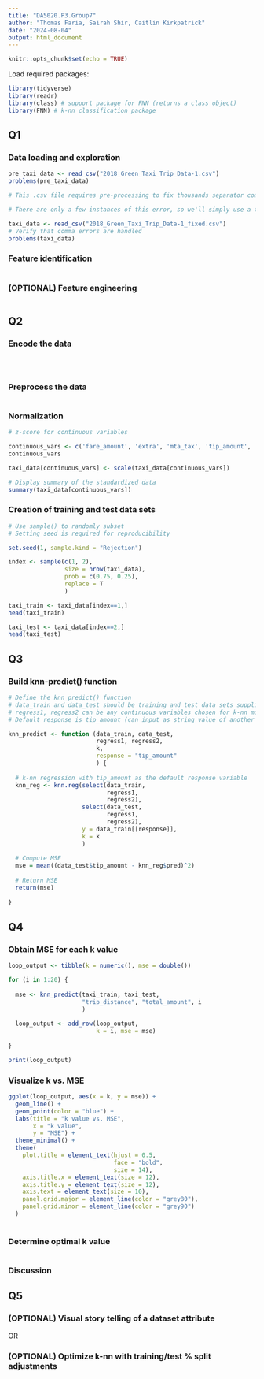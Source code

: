 ```yaml
---
title: "DA5020.P3.Group7"
author: "Thomas Faria, Sairah Shir, Caitlin Kirkpatrick"
date: "2024-08-04"
output: html_document
---
```


```r
knitr::opts_chunk$set(echo = TRUE)
```

Load required packages:

```r
library(tidyverse)
library(readr)
library(class) # support package for FNN (returns a class object)
library(FNN) # k-nn classification package
```

## Q1

### Data loading and exploration

```r

pre_taxi_data <- read_csv("2018_Green_Taxi_Trip_Data-1.csv")
problems(pre_taxi_data)

# This .csv file requires pre-processing to fix thousands separator commas that are conflicting with .csv format

# There are only a few instances of this error, so we'll simply use a text editor to fix (remove) the commas in these values

taxi_data <- read_csv("2018_Green_Taxi_Trip_Data-1_fixed.csv")
# Verify that comma errors are handled
problems(taxi_data)

```

### Feature identification

```r

```

### (OPTIONAL) Feature engineering

```r

```

## Q2

### Encode the data
```r

```

```r


```

```r

```


### Preprocess the data 

```r

```

### Normalization

```r
# z-score for continuous variables 

continuous_vars <- c('fare_amount', 'extra', 'mta_tax', 'tip_amount', 'tolls_amount','improvement_surcharge', 'total_amount', 'trip_distance')
continuous_vars

taxi_data[continuous_vars] <- scale(taxi_data[continuous_vars])

# Display summary of the standardized data
summary(taxi_data[continuous_vars])

```

### Creation of training and test data sets

```r

# Use sample() to randomly subset
# Setting seed is required for reproducibility

set.seed(1, sample.kind = "Rejection")

index <- sample(c(1, 2),
                size = nrow(taxi_data),
                prob = c(0.75, 0.25),
                replace = T
                )

taxi_train <- taxi_data[index==1,]
head(taxi_train)

taxi_test <- taxi_data[index==2,]
head(taxi_test)

```

## Q3

### Build knn-predict() function

```r

# Define the knn_predict() function
# data_train and data_test should be training and test data sets supplied as df or tibble objects
# regress1, regress2 can be any continuous variables chosen for k-nn modeling (input as strings)
# Default response is tip_amount (can input as string value of another response)

knn_predict <- function (data_train, data_test, 
                         regress1, regress2, 
                         k,
                         response = "tip_amount"
                         ) {
  
  # k-nn regression with tip_amount as the default response variable
  knn_reg <- knn.reg(select(data_train, 
                            regress1,
                            regress2),
                     select(data_test, 
                            regress1,
                            regress2),
                     y = data_train[[response]], 
                     k = k
                     )
  
  # Compute MSE
  mse = mean((data_test$tip_amount - knn_reg$pred)^2)
  
  # Return MSE
  return(mse)
  
}
```

## Q4

### Obtain MSE for each k value

```r

loop_output <- tibble(k = numeric(), mse = double())

for (i in 1:20) {
  
  mse <- knn_predict(taxi_train, taxi_test,
                     "trip_distance", "total_amount", i
                     )
  
  loop_output <- add_row(loop_output,
                         k = i, mse = mse)
  
}

print(loop_output)
```

### Visualize k vs. MSE

```r



ggplot(loop_output, aes(x = k, y = mse)) +
  geom_line() +
  geom_point(color = "blue") +
  labs(title = "k value vs. MSE",
       x = "k value",
       y = "MSE") +
  theme_minimal() +
  theme(
    plot.title = element_text(hjust = 0.5, 
                              face = "bold", 
                              size = 14),
    axis.title.x = element_text(size = 12), 
    axis.title.y = element_text(size = 12),
    axis.text = element_text(size = 10),
    panel.grid.major = element_line(color = "grey80"), 
    panel.grid.minor = element_line(color = "grey90") 
  )
  
```

### Determine optimal k value

```r

```

### Discussion

## Q5

### (OPTIONAL) Visual story telling of a dataset attribute

OR

### (OPTIONAL) Optimize k-nn with training/test % split adjustments
